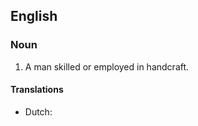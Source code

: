 ==English==

===Noun===
{{en-noun|head=[[handi]]-[[craftsman]]|handi-craftsmen}}

# A man skilled or employed in handcraft.
#:{{rfquotek|Francis Bacon}}

====Translations====
{{trans-top|man skilled or employed in handicraft}}
* Dutch: {{t+|nl|ambachtsman|m}}
{{trans-mid}}
{{trans-bottom}}